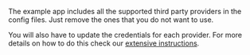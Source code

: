 
The example app includes all the supported third party providers in the config files.
Just remove the ones that you do not want to use.

You will also have to update the credentials for each provider. For more details on how to do this check our [extensive instructions](/docs/thirdparty/pre-built-ui/setup/backend#3-initialise-social-login-providers).
